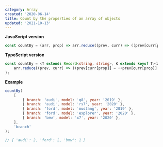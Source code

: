 ```yaml
---
category: Array
created: '2020-06-14'
title: Count by the properties of an array of objects
updated: '2021-10-13'
---
```


**JavaScript version**

```js countBy.js
const countBy = (arr, prop) => arr.reduce((prev, curr) => ((prev[curr[prop]] = ++prev[curr[prop]] || 1), prev), {});
```

**TypeScript version**

```ts countBy.ts
const countBy = <T extends Record<string, string>, K extends keyof T>(arr: T[], prop: K): Record<string, number> => (
    arr.reduce((prev, curr) => ((prev[curr[prop]] = ++prev[curr[prop]] || 1), prev), {} as Record<string, number>)
);
```

**Example**

```js example.js
countBy(
    [
        { branch: 'audi', model: 'q8', year: '2019' },
        { branch: 'audi', model: 'rs7', year: '2020' },
        { branch: 'ford', model: 'mustang', year: '2019' },
        { branch: 'ford', model: 'explorer', year: '2020' },
        { branch: 'bmw', model: 'x7', year: '2020' },
    ],
    'branch'
);

// { 'audi': 2, 'ford': 2, 'bmw': 1 }
```
